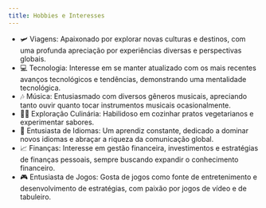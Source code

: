 ```yaml
---
title: Hobbies e Interesses
---
```


- 🛩️ Viagens: Apaixonado por explorar novas culturas e destinos, com uma profunda apreciação por experiências diversas e perspectivas globais.
- 💻 Tecnologia: Interesse em se manter atualizado com os mais recentes avanços tecnológicos e tendências, demonstrando uma mentalidade tecnológica.
- 🎶 Música: Entusiasmado com diversos gêneros musicais, apreciando tanto ouvir quanto tocar instrumentos musicais ocasionalmente.
- 👨‍🍳 Exploração Culinária: Habilidoso em cozinhar pratos vegetarianos e experimentar sabores.
- 🙊 Entusiasta de Idiomas: Um aprendiz constante, dedicado a dominar novos idiomas e abraçar a riqueza da comunicação global.
- 📈 Finanças: Interesse em gestão financeira, investimentos e estratégias de finanças pessoais, sempre buscando expandir o conhecimento financeiro.
- 🎮 Entusiasta de Jogos: Gosta de jogos como fonte de entretenimento e desenvolvimento de estratégias, com paixão por jogos de vídeo e de tabuleiro.
